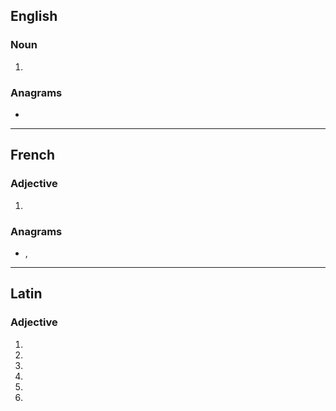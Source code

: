{{also|útiles}}

==English==

===Noun===
{{head|en|noun plural form}}

# {{plural of|utile|lang=en}}

===Anagrams===
* {{l|en|Iseult}}

----

==French==

===Adjective===
{{fr-adj-form}}

# {{plural of|utile|lang=fr}}

===Anagrams===
* {{l|fr|Iseult}}, {{l|fr|tuiles}}

----

==Latin==

===Adjective===
{{la-adj-form|ūtilēs}}

# {{inflection of|ūtilis||nom|m|p|lang=la}}
# {{inflection of|ūtilis||nom|f|p|lang=la}}
# {{inflection of|ūtilis||acc|m|p|lang=la}}
# {{inflection of|ūtilis||acc|f|p|lang=la}}
# {{inflection of|ūtilis||voc|m|p|lang=la}}
# {{inflection of|ūtilis||voc|f|p|lang=la}}
